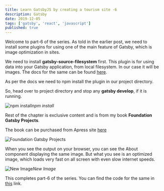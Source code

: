 ```yaml
---
title: Learn GatsbyJS by creating a tourism site -6
description: Gatsby
date: 2019-12-05
tags: ['gatsby', 'react', 'javascript']
published: true
---
```


Welcome to part-6 of the series. As told in the earlier post, we need to install some plugins for using one of the main feature of Gatsby, which is image optimization in sites.

We need to install **gatsby-source-filesystem** first. This plugin is for using data into your Gatsby application, from local filesystem. In our case it will be images. The docs for the same can be found [here](https://www.gatsbyjs.org/packages/gatsby-source-filesystem/).

As per the docs we need to npm install the plugin in our project directory.

So, head over to project directory and stop any **gatsby develop**, if it is running.

![npm install](https://ik.imagekit.io/thewebdev/GatsbyTourism/6/1_EuSs3Gsuu.png)*npm install*

Rest of the chapter is exclusive content and is from my book **Foundation Gatsby Projects**.

The book can be purchased from Apress site <a href="https://www.apress.com/in/book/9781484265574" target="_blank" rel="noopener noreferrer">here</a>

![Foundation Gatsby Projects](https://res.cloudinary.com/dxkxvfo2o/image/upload/v1609570264/Foundation_Gatsby_zilffx.jpg)

When you see the output on your browser, you can see the About component displaying the same image. But what you see is an optimized image, which loads very fast on all screen with even slow internet speeds.

![New Image](https://ik.imagekit.io/thewebdev/GatsbyTourism/6/12_5R2cwoWh7l.png)*New Image*

This completes part-6 of the series. You can find the code for the same in [this](https://github.com/nabendu82/gatsbyTourism) link.

